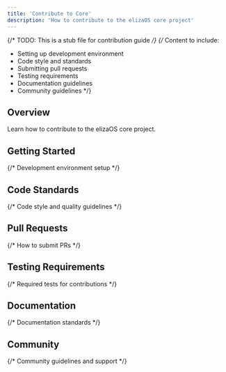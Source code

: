 ```yaml
---
title: 'Contribute to Core'
description: 'How to contribute to the elizaOS core project'
---
```


{/* TODO: This is a stub file for contribution guide */}
{/* Content to include:
   - Setting up development environment
   - Code style and standards
   - Submitting pull requests
   - Testing requirements
   - Documentation guidelines
   - Community guidelines
*/}

## Overview

Learn how to contribute to the elizaOS core project.

## Getting Started

{/* Development environment setup */}

## Code Standards

{/* Code style and quality guidelines */}

## Pull Requests

{/* How to submit PRs */}

## Testing Requirements

{/* Required tests for contributions */}

## Documentation

{/* Documentation standards */}

## Community

{/* Community guidelines and support */}
